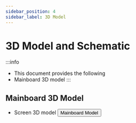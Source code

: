 ```yaml
---
sidebar_position: 4
sidebar_label: 3D Model
---
```


# 3D Model and Schematic

:::info
* This document provides the following
* Mainboard 3D model
:::

## Mainboard 3D Model

* Screen 3D model
    <Button variant="contained" disableElevation href="https://cdn.mellow.klipper.cn/STEP/FLY-DSI-LCD5.step">Mainboard Model</Button>